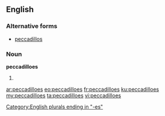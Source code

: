 ==English==

===Alternative forms===
* [[peccadillos]]

===Noun===
'''peccadilloes'''

# {{plural of|[[peccadillo]]}}

[[Category:English plurals ending in "-es"]]

[[ar:peccadilloes]]
[[eo:peccadilloes]]
[[fr:peccadilloes]]
[[ku:peccadilloes]]
[[my:peccadilloes]]
[[ta:peccadilloes]]
[[vi:peccadilloes]]